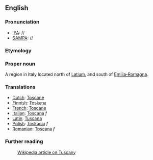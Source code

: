 ==English==

===Pronunciation===
*[[IPA]]: //
*[[SAMPA]]: //

===Etymology===

===Proper noun===

A region in Italy located north of [[Latium]], and south of [[Emilia-Romagna]]. 

===Translations===

*[[Dutch]]: [[Toscane]]
*[[Finnish]]: [[Toskana]]
*[[French]]: [[Toscane]]
*[[Italian]]: [[Toscana]] ''f''
*[[Latin]]: [[Tuscana]]
*[[Polish]]: [[Toskania]] ''f''
*[[Romanian]]: [[Toscana]] ''f''

===Further reading===

:[[en:Tuscany|Wikipedia article on Tuscany]]
